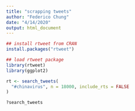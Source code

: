 ```yaml
---
title: "scrapping tweets"
author: "Federico Chung"
date: "4/14/2020"
output: html_document
---
```


```r
## install rtweet from CRAN
install.packages("rtweet")

## load rtweet package
library(rtweet)
library(ggplot2)
```

```r
rt <- search_tweets(
  "#chinavirus", n = 18000, include_rts = FALSE
)

?search_tweets
```

